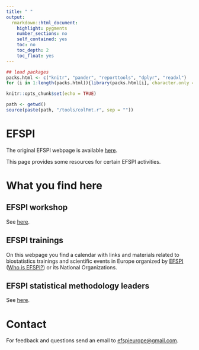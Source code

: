 ```yaml
---
title: " "
output: 
  rmarkdown::html_document:
    highlight: pygments
    number_sections: no
    self_contained: yes
    toc: no
    toc_depth: 2
    toc_float: yes
---
```


```r
## load packages
packs.html <- c("knitr", "pander", "reporttools", "dplyr", "readxl")
for (i in 1:length(packs.html)){library(packs.html[i], character.only = TRUE)}

knitr::opts_chunk$set(echo = TRUE)

path <- getwd()
source(paste(path, "/tools/colFmt.r", sep = ""))
```

# EFSPI

The original EFSPI webpage is available [here](http://www.efspi.org).

This page provides some resources for certain EFSPI activities.

# What you find here

## EFSPI workshop

See [here](http://www.efspiworkshop.org).

## EFSPI trainings

On this webpage you find a calendar with links and materials related to biostatistics trainings and scientific events in Europe organized by [EFSPI](http://www.efspi.org) ([Who is EFSPI?](https://www.efspi.org/EFSPI/About_EFSPI/Who_is_EFSPI/EFSPI/About_EFSPI/Who_is_EFSPI.aspx?hkey=bd0697b9-ee96-4115-9a65-e6c19772236f)) or its National Organizations.

## EFSPI statistical methodology leaders

See [here](methods/methods_intro.html).

# Contact

For feedback and questions send an email to [efspieurope@gmail.com](efspieurope@gmail.com).



